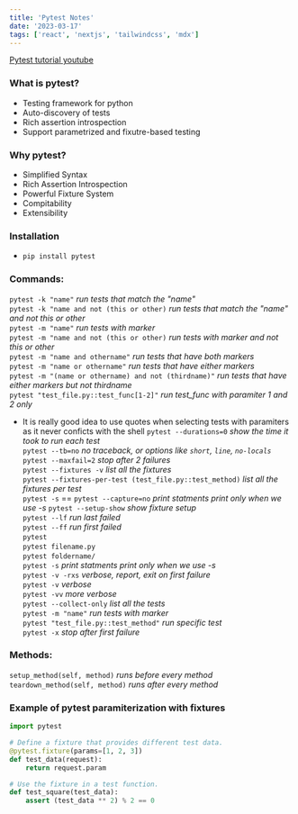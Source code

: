 ```yaml
---
title: 'Pytest Notes'
date: '2023-03-17'
tags: ['react', 'nextjs', 'tailwindcss', 'mdx']
---
```

[Pytest tutorial youtube]("https://www.youtube.com/watch?v=cHYq1MRoyI0&ab_channel=freeCodeCamp.org")

### What is pytest?
- Testing framework for python
- Auto-discovery of tests
- Rich assertion introspection 
- Support parametrized and fixutre-based testing

### Why pytest?
- Simplified Syntax
- Rich Assertion Introspection
- Powerful Fixture System
- Compitability
- Extensibility

### Installation
- `pip install pytest`

### Commands:
`pytest -k "name"` *run tests that match the "name"*  
`pytest -k "name and not (this or other)` *run tests that match the "name" and not this or other*  
`pytest -m "name"` *run tests with marker*  
`pytest -m "name and not (this or other)` *run tests with marker and not this or other*  
`pytest -m "name and othername"` *run tests that have both markers*  
`pytest -m "name or othername"` *run tests that have either markers*  
`pytest -m "(name or othername) and not (thirdname)"` *run tests that have either markers but not thirdname*  
`pytest "test_file.py::test_func[1-2]"` *run test_func with paramiter 1 and 2 only*  
- It is really good idea to use quotes when selecting tests with paramiters as it never conficts with the shell
`pytest --durations=0` *show the time it took to run each test*  
`pytest --tb=no` *no traceback, or options like `short`, `line`, `no-locals`*  
`pytest --maxfail=2` *stop after 2 failures*  
`pytest --fixtures -v` *list all the fixtures*  
`pytest --fixtures-per-test (test_file.py::test_method)` *list all the fixtures per test*  
`pytest -s` == `pytest --capture=no` *print statments print only when we use -s*
`pytest --setup-show` *show fixture setup*  
`pytest --lf` *run last failed*  
`pytest --ff` *run first failed*  
`pytest`  
`pytest filename.py`  
`pytest foldername/`  
`pytest -s` *print statments print only when we use -s*  
`pytest -v -rxs` *verbose, report, exit on first failure*  
`pytest -v` *verbose*  
`pytest -vv` *more verbose*  
`pytest --collect-only` *list all the tests*  
`pytest -m "name"` *run tests with marker*  
`pytest "test_file.py::test_method"` *run specific test*  
`pytest -x` *stop after first failure*  



### Methods:
`setup_method(self, method)` *runs before every method*  
`teardown_method(self, method)` *runs after every method*


### Example of pytest paramiterization with fixtures
```python
import pytest

# Define a fixture that provides different test data.
@pytest.fixture(params=[1, 2, 3])
def test_data(request):
    return request.param

# Use the fixture in a test function.
def test_square(test_data):
    assert (test_data ** 2) % 2 == 0
```
